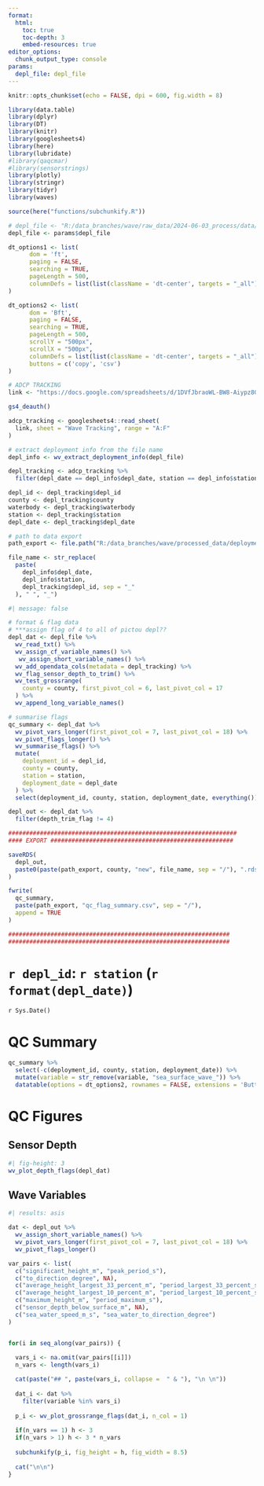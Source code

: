```yaml
---
format: 
  html:
    toc: true
    toc-depth: 3
    embed-resources: true
editor_options: 
  chunk_output_type: console
params:
  depl_file: depl_file
---
```


```r
knitr::opts_chunk$set(echo = FALSE, dpi = 600, fig.width = 8)

library(data.table)
library(dplyr)
library(DT)
library(knitr)
library(googlesheets4)
library(here)
library(lubridate)
#library(qaqcmar)
#library(sensorstrings)
library(plotly)
library(stringr)
library(tidyr)
library(waves)

source(here("functions/subchunkify.R"))

# depl_file <- "R:/data_branches/wave/raw_data/2024-06-03_process/data/2010.10.29 - Jordan Bay - Waves.txt"
depl_file <- params$depl_file

dt_options1 <- list(
      dom = 'ft',
      paging = FALSE,
      searching = TRUE,
      pageLength = 500,
      columnDefs = list(list(className = 'dt-center', targets = "_all"))
)

dt_options2 <- list(
      dom = 'Bft',
      paging = FALSE,
      searching = TRUE,
      pageLength = 500,
      scrollY = "500px",
      scrollX = "500px",
      columnDefs = list(list(className = 'dt-center', targets = "_all")),
      buttons = c('copy', 'csv')
)

# ADCP TRACKING
link <- "https://docs.google.com/spreadsheets/d/1DVfJbraoWL-BW8-Aiypz8GZh1sDS6-HtYCSrnOSW07U/edit#gid=0"

gs4_deauth()

adcp_tracking <- googlesheets4::read_sheet(
  link, sheet = "Wave Tracking", range = "A:F"
) 

# extract deployment info from the file name
depl_info <- wv_extract_deployment_info(depl_file)

depl_tracking <- adcp_tracking %>%
  filter(depl_date == depl_info$depl_date, station == depl_info$station)

depl_id <- depl_tracking$depl_id
county <- depl_tracking$county
waterbody <- depl_tracking$waterbody
station <- depl_tracking$station
depl_date <- depl_tracking$depl_date

# path to data export
path_export <- file.path("R:/data_branches/wave/processed_data/deployment_data")

file_name <- str_replace(
  paste(
    depl_info$depl_date, 
    depl_info$station, 
    depl_tracking$depl_id, sep = "_"
  ), " ", "_")
```

```r
#| message: false

# format & flag data
# ***assign flag of 4 to all of pictou depl??
depl_dat <- depl_file %>%
  wv_read_txt() %>%
  wv_assign_cf_variable_names() %>%
   wv_assign_short_variable_names() %>% 
  wv_add_opendata_cols(metadata = depl_tracking) %>% 
  wv_flag_sensor_depth_to_trim() %>% 
  wv_test_grossrange(
    county = county, first_pivot_col = 6, last_pivot_col = 17
  ) %>%
  wv_append_long_variable_names()

# summarise flags
qc_summary <- depl_dat %>% 
  wv_pivot_vars_longer(first_pivot_col = 7, last_pivot_col = 18) %>% 
  wv_pivot_flags_longer() %>% 
  wv_summarise_flags() %>% 
  mutate(
    deployment_id = depl_id,
    county = county, 
    station = station, 
    deployment_date = depl_date
  ) %>% 
  select(deployment_id, county, station, deployment_date, everything()) 

depl_out <- depl_dat %>% 
  filter(depth_trim_flag != 4)

#################################################################
#### EXPORT ####################################################

saveRDS(
  depl_out, 
  paste0(paste(path_export, county, "new", file_name, sep = "/"), ".rds")
)

fwrite(
  qc_summary,
  paste(path_export, "qc_flag_summary.csv", sep = "/"),
  append = TRUE
)

###############################################################
###############################################################

```

# `r depl_id`: `r station` (`r format(depl_date)`)

`r Sys.Date()`

# QC Summary

```r
qc_summary %>% 
  select(-c(deployment_id, county, station, deployment_date)) %>% 
  mutate(variable = str_remove(variable, "sea_surface_wave_")) %>% 
  datatable(options = dt_options2, rownames = FALSE, extensions = 'Buttons')
```

# QC Figures

## Sensor Depth

```r
#| fig-height: 3
wv_plot_depth_flags(depl_dat)
```

## Wave Variables

```r
#| results: asis

dat <- depl_out %>% 
  wv_assign_short_variable_names() %>% 
  wv_pivot_vars_longer(first_pivot_col = 7, last_pivot_col = 18) %>% 
  wv_pivot_flags_longer()

var_pairs <- list(
  c("significant_height_m", "peak_period_s"),
  c("to_direction_degree", NA),
  c("average_height_largest_33_percent_m", "period_largest_33_percent_s"),
  c("average_height_largest_10_percent_m", "period_largest_10_percent_s"),
  c("maximum_height_m", "period_maximum_s"),
  c("sensor_depth_below_surface_m", NA),
  c("sea_water_speed_m_s", "sea_water_to_direction_degree")
)


for(i in seq_along(var_pairs)) {
  
  vars_i <- na.omit(var_pairs[[i]])
  n_vars <- length(vars_i)

  cat(paste("## ", paste(vars_i, collapse =  " & "), "\n \n"))
  
  dat_i <- dat %>% 
    filter(variable %in% vars_i) 
   
  p_i <- wv_plot_grossrange_flags(dat_i, n_col = 1)
  
  if(n_vars == 1) h <- 3
  if(n_vars > 1) h <- 3 * n_vars
  
  subchunkify(p_i, fig_height = h, fig_width = 8.5)
  
  cat("\n\n")
}

```


